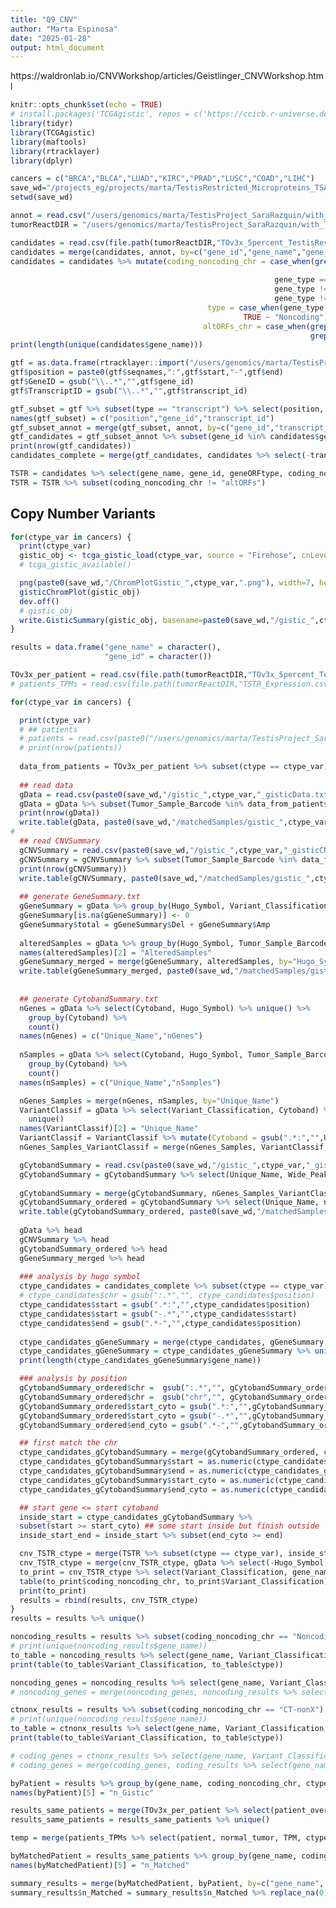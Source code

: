 ```yaml
---
title: "Q9_CNV"
author: "Marta Espinosa"
date: "2025-01-28"
output: html_document
---
```


https://waldronlab.io/CNVWorkshop/articles/Geistlinger_CNVWorkshop.html

```r
knitr::opts_chunk$set(echo = TRUE)
# install.packages('TCGAgistic', repos = c('https://ccicb.r-universe.dev', 'https://cloud.r-project.org'))
library(tidyr)
library(TCGAgistic)
library(maftools)
library(rtracklayer)
library(dplyr)

cancers = c("BRCA","BLCA","LUAD","KIRC","PRAD","LUSC","COAD","LIHC")
save_wd="/projects_eg/projects/marta/TestisRestricted_Microproteins_TSA/with_TranscriptomeReconstruction/Multimap_altORFs/Q9_CNV/human"
setwd(save_wd)

annot = read.csv("/users/genomics/marta/TestisProject_SaraRazquin/with_TranscriptomeReconstruction/v47/human/newReference_Resconstructed/transID_geneID_isoforms_selected.1to1.csv")
tumorReactDIR = "/users/genomics/marta/TestisProject_SaraRazquin/with_TranscriptomeReconstruction/v47/cancers/log2ratio3x/cancertypes"
```

```r
candidates = read.csv(file.path(tumorReactDIR,"TOv3x_5percent_TestisRestrictedGTEx_Translated_Ctypes_log2ratio3xMEAN.csv"))
candidates = merge(candidates, annot, by=c("gene_id","gene_name","gene_type","transcript_id"))
candidates = candidates %>% mutate(coding_noncoding_chr = case_when(grepl("ORF", geneORFtype) ~ "altORFs",
                                                                            gene_type == "protein_coding" & chr == "X" & geneORFtype == "protein_coding_canonical" ~ "CT-X",
                                                           gene_type == "protein_coding" & chr != "X" & geneORFtype == "protein_coding_canonical" ~ "CT-nonX",
                                                           gene_type != "protein_coding" & chr == "X" ~ "Noncoding-X",
                                                           gene_type != "protein_coding" & chr != "X" ~ "Noncoding-nonX"),
                                            type = case_when(gene_type == "protein_coding" ~ "CT",
                                                    TRUE ~ "Noncoding"),
                                           altORFs_chr = case_when(grepl("ORF", geneORFtype) & chr == "X" ~ "altORFs-X",
                                                                   grepl("ORF", geneORFtype) & chr != "X" ~ "altORFs-nonX"))
print(length(unique(candidates$gene_name)))

gtf = as.data.frame(rtracklayer::import("/users/genomics/marta/TestisProject_SaraRazquin/with_TranscriptomeReconstruction/v47/human/newReference_Resconstructed/gencode.v47.gffcompare.TestisLiverBrain.annotation.sorted.1transcript.sorted.NOchr.fixed.gtf"))
gtf$position = paste0(gtf$seqnames,":",gtf$start,"-",gtf$end)
gtf$GeneID = gsub("\\..*","",gtf$gene_id)
gtf$TranscriptID = gsub("\\..*","",gtf$transcript_id)

gtf_subset = gtf %>% subset(type == "transcript") %>% select(position, GeneID, TranscriptID)
names(gtf_subset) = c("position","gene_id","transcript_id")
gtf_subset_annot = merge(gtf_subset, annot, by=c("gene_id","transcript_id"))
gtf_candidates = gtf_subset_annot %>% subset(gene_id %in% candidates$gene_id) %>% unique()
print(nrow(gtf_candidates))
candidates_complete = merge(gtf_candidates, candidates %>% select(-transcript_type), by=c("gene_name","gene_id","gene_type","chr","transcript_id"))

TSTR = candidates %>% select(gene_name, gene_id, geneORFtype, coding_noncoding_chr, ctype)
TSTR = TSTR %>% subset(coding_noncoding_chr != "altORFs")
```

## Copy Number Variants


```r
for(ctype_var in cancers) {
  print(ctype_var)
  gistic_obj <- tcga_gistic_load(ctype_var, source = "Firehose", cnLevel = "all")
  # tcga_gistic_available()

  png(paste0(save_wd,"/ChromPlotGistic_",ctype_var,".png"), width=7, height=6, res=400, units = "in")
  gisticChromPlot(gistic_obj) 
  dev.off()
  # gistic_obj
  write.GisticSummary(gistic_obj, basename=paste0(save_wd,"/gistic_",ctype_var))
}
```

```r
results = data.frame("gene_name" = character(),
                     "gene_id" = character())

TOv3x_per_patient = read.csv(file.path(tumorReactDIR,"TOv3x_5percent_TestisRestrictedGTEx_Translated_Ctypes_log2ratio3xMEANgenes_patients.csv"))
# patients_TPMs = read.csv(file.path(tumorReactDIR,"TSTR_Expression.csv"))

for(ctype_var in cancers) {

  print(ctype_var)
  # ## patients
  # patients = read.csv(paste0("/users/genomics/marta/TestisProject_SaraRazquin/with_TranscriptomeReconstruction/cancers/merged_patients_",ctype_var,".csv"))
  # print(nrow(patients))
                      
  data_from_patients = TOv3x_per_patient %>% subset(ctype == ctype_var)                        
  
  ## read data
  gData = read.csv(paste0(save_wd,"/gistic_",ctype_var,"_gisticData.txt"), sep="\t")
  gData = gData %>% subset(Tumor_Sample_Barcode %in% data_from_patients$patient)
  print(nrow(gData))
  write.table(gData, paste0(save_wd,"/matchedSamples/gistic_",ctype_var,"_gisticData.txt"), sep="\t", row.names =F, quote = F)
# 
  ## read CNVSummary
  gCNVSummary = read.csv(paste0(save_wd,"/gistic_",ctype_var,"_gisticCNVSummary.txt"), sep="\t")
  gCNVSummary = gCNVSummary %>% subset(Tumor_Sample_Barcode %in% data_from_patients$patient)
  print(nrow(gCNVSummary))
  write.table(gCNVSummary, paste0(save_wd,"/matchedSamples/gistic_",ctype_var,"_gisticCNVSummary.txt"), sep="\t", row.names =F, quote = F)
  
  ## generate GeneSummary.txt
  gGeneSummary = gData %>% group_by(Hugo_Symbol, Variant_Classification) %>% count() %>% pivot_wider(names_from = "Variant_Classification", values_from = "n")
  gGeneSummary[is.na(gGeneSummary)] <- 0
  gGeneSummary$total = gGeneSummary$Del + gGeneSummary$Amp
  
  alteredSamples = gData %>% group_by(Hugo_Symbol, Tumor_Sample_Barcode) %>% count() %>% group_by(Hugo_Symbol) %>% count()
  names(alteredSamples)[2] = "AlteredSamples"
  gGeneSummary_merged = merge(gGeneSummary, alteredSamples, by="Hugo_Symbol")
  write.table(gGeneSummary_merged, paste0(save_wd,"/matchedSamples/gistic_",ctype_var,"_gisticGeneSummary.txt"), sep="\t", row.names =F, quote = F)
  
  
  ## generate CytobandSummary.txt
  nGenes = gData %>% select(Cytoband, Hugo_Symbol) %>% unique() %>%
    group_by(Cytoband) %>% 
    count() 
  names(nGenes) = c("Unique_Name","nGenes")
  
  nSamples = gData %>% select(Cytoband, Hugo_Symbol, Tumor_Sample_Barcode) %>% 
    group_by(Cytoband) %>% 
    count() 
  names(nSamples) = c("Unique_Name","nSamples")

  nGenes_Samples = merge(nGenes, nSamples, by="Unique_Name")
  VariantClassif = gData %>% select(Variant_Classification, Cytoband) %>% 
    unique() 
  names(VariantClassif)[2] = "Unique_Name"
  VariantClassif = VariantClassif %>% mutate(Cytoband = gsub(".*:","",Unique_Name))
  nGenes_Samples_VariantClassif = merge(nGenes_Samples, VariantClassif, by="Unique_Name")

  gCytobandSummary = read.csv(paste0(save_wd,"/gistic_",ctype_var,"_gisticCytobandSummary.txt"), sep="\t")
  gCytobandSummary = gCytobandSummary %>% select(Unique_Name, Wide_Peak_Limits, qvalues)
  
  gCytobandSummary = merge(gCytobandSummary, nGenes_Samples_VariantClassif, by="Unique_Name")
  gCytobandSummary_ordered = gCytobandSummary %>% select(Unique_Name, nGenes, nSamples, Variant_Classification, Cytoband, Wide_Peak_Limits, qvalues)
  write.table(gCytobandSummary_ordered, paste0(save_wd,"/matchedSamples/gistic_",ctype_var,"_gisticCytobandSummary.txt"), sep="\t", row.names =F, quote = F)
  
  gData %>% head
  gCNVSummary %>% head
  gCytobandSummary_ordered %>% head
  gGeneSummary_merged %>% head
  
  ### analysis by hugo symbol
  ctype_candidates = candidates_complete %>% subset(ctype == ctype_var)
  # ctype_candidates$chr = gsub(":.*","", ctype_candidates$position)
  ctype_candidates$start = gsub(".*:","",ctype_candidates$position)
  ctype_candidates$start = gsub("-.*","",ctype_candidates$start)
  ctype_candidates$end = gsub(".*-","",ctype_candidates$position)
  
  ctype_candidates_gGeneSummary = merge(ctype_candidates, gGeneSummary %>% subset(Hugo_Symbol %in% ctype_candidates$gene_name), by.x = "gene_name", by.y="Hugo_Symbol")
  ctype_candidates_gGeneSummary = ctype_candidates_gGeneSummary %>% unique()
  print(length(ctype_candidates_gGeneSummary$gene_name))

  ### analysis by position
  gCytobandSummary_ordered$chr =  gsub(":.*","", gCytobandSummary_ordered$Wide_Peak_Limits)
  gCytobandSummary_ordered$chr =  gsub("chr","", gCytobandSummary_ordered$chr)
  gCytobandSummary_ordered$start_cyto = gsub(".*:","",gCytobandSummary_ordered$Wide_Peak_Limits)
  gCytobandSummary_ordered$start_cyto = gsub("-.*","",gCytobandSummary_ordered$start_cyto)
  gCytobandSummary_ordered$end_cyto = gsub(".*-","",gCytobandSummary_ordered$Wide_Peak_Limits)

  ## first match the chr
  ctype_candidates_gCytobandSummary = merge(gCytobandSummary_ordered, ctype_candidates, by="chr")
  ctype_candidates_gCytobandSummary$start = as.numeric(ctype_candidates_gCytobandSummary$start)
  ctype_candidates_gCytobandSummary$end = as.numeric(ctype_candidates_gCytobandSummary$end)
  ctype_candidates_gCytobandSummary$start_cyto = as.numeric(ctype_candidates_gCytobandSummary$start_cyto)
  ctype_candidates_gCytobandSummary$end_cyto = as.numeric(ctype_candidates_gCytobandSummary$end_cyto)

  ## start gene <= start cytoband
  inside_start = ctype_candidates_gCytobandSummary %>%
  subset(start >= start_cyto) ## some start inside but finish outside
  inside_start_end = inside_start %>% subset(end_cyto >= end)

  cnv_TSTR_ctype = merge(TSTR %>% subset(ctype == ctype_var), inside_start_end %>% select(gene_name, Unique_Name, Cytoband, Variant_Classification, Wide_Peak_Limits, position), by="gene_name")
  cnv_TSTR_ctype = merge(cnv_TSTR_ctype, gData %>% select(-Hugo_Symbol), by.x=c("Variant_Classification","Unique_Name"), by.y=c("Variant_Classification","Cytoband"))
  to_print = cnv_TSTR_ctype %>% select(Variant_Classification, gene_name, coding_noncoding_chr) %>% unique()
  table(to_print$coding_noncoding_chr, to_print$Variant_Classification)
  print(to_print)
  results = rbind(results, cnv_TSTR_ctype)
}
results = results %>% unique()
```

```r
noncoding_results = results %>% subset(coding_noncoding_chr == "Noncoding-nonX") %>% unique()
# print(unique(noncoding_results$gene_name))
to_table = noncoding_results %>% select(gene_name, Variant_Classification, ctype) %>% unique() #%>% group_by(Variant_Classification, ctype) %>% count()
print(table(to_table$Variant_Classification, to_table$ctype))

noncoding_genes = noncoding_results %>% select(gene_name, Variant_Classification, ctype, Tumor_Sample_Barcode) %>% unique() %>% group_by(gene_name, Variant_Classification, ctype) %>% count()
# noncoding_genes = merge(noncoding_genes, noncoding_results %>% select(gene_name, ctype, num_patients_overexpr, percentage_num_patients_overexpr) %>% unique(), by=c("gene_name","ctype"))
```

```r
ctnonx_results = results %>% subset(coding_noncoding_chr == "CT-nonX") %>% unique()
# print(unique(noncoding_results$gene_name))
to_table = ctnonx_results %>% select(gene_name, Variant_Classification, ctype) %>% unique() #%>% group_by(Variant_Classification, ctype) %>% count()
print(table(to_table$Variant_Classification, to_table$ctype))

# coding_genes = ctnonx_results %>% select(gene_name, Variant_Classification, ctype, num_patients_overexpr, percentage_num_patients_overexpr, Tumor_Sample_Barcode) %>% unique() %>% group_by(gene_name, Variant_Classification, ctype) %>% count()
# coding_genes = merge(coding_genes, coding_results %>% select(gene_name, ctype, num_patients_overexpr, percentage_num_patients_overexpr) %>% unique(), by=c("gene_name","ctype"))
```

```r
byPatient = results %>% group_by(gene_name, coding_noncoding_chr, ctype, Variant_Classification) %>% count()
names(byPatient)[5] = "n_Gistic"

results_same_patients = merge(TOv3x_per_patient %>% select(patient_overexpr, ctype, gene_id), results, by.x = c("patient_overexpr","ctype","gene_id"), by.y = c("Tumor_Sample_Barcode","ctype","gene_id"))
results_same_patients = results_same_patients %>% unique()

temp = merge(patients_TPMs %>% select(patient, normal_tumor, TPM, ctype, gene_id), results, by.x = c("patient","ctype","gene_id"), by.y = c("Tumor_Sample_Barcode","ctype","gene_id"))

byMatchedPatient = results_same_patients %>% group_by(gene_name, coding_noncoding_chr, ctype, Variant_Classification) %>% count()
names(byMatchedPatient)[5] = "n_Matched"

summary_results = merge(byMatchedPatient, byPatient, by=c("gene_name", "coding_noncoding_chr", "ctype", "Variant_Classification"), all.y=T)
summary_results$n_Matched = summary_results$n_Matched %>% replace_na(0)
```
